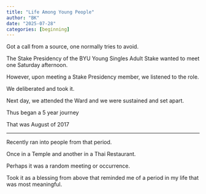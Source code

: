 ```yaml
---
title: "Life Among Young People"
author: "BK"
date: "2025-07-28"
categories: [beginning]
---
```


Got a call from a source, one normally tries to avoid.

The Stake Presidency of the BYU Young Singles Adult Stake wanted to meet one Saturday afternoon.

However, upon meeting a Stake Presidency member, we listened to the role.

We deliberated and took it.

Next day, we attended the Ward and we were sustained and set apart.

Thus began a 5 year journey

That was August of 2017

------------------------------------------------------------------------

Recently ran into people from that period.

Once in a Temple and another in a Thai Restaurant.

Perhaps it was a random meeting or occurrence.

Took it as a blessing from above that reminded me of a period in my life that was most meaningful.

